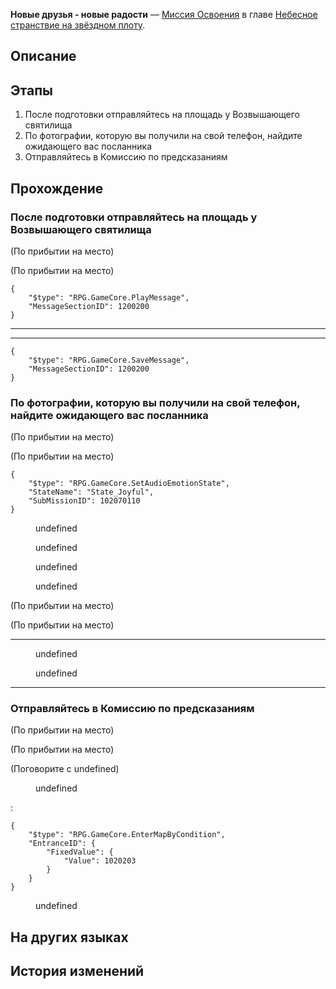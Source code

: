 {{Дополнить|Диалоги.}}
{{Миссия Инфобокс
|id              = 1020702
|Название        = 
|Изображение     = Миссия Освоения Новые друзья - новые радости.png
|Тип             = Миссия Освоения
|События         = 
|Глава           = Небесное странствие на звёздном плоту
|Условия         = 
* Завершена [[Миссия Освоения]] ''[[Звёзд водоворот, прозрение грядёт]]''
* Достигните [[Уровень Освоения|Уровня Освоения]] 13
|Персонажи       = Вельт; Игрок на восточной стороне; Игрок на западной стороне; Игрок на южной стороне; Март 7; Первопроходец; Тинъюнь; Цинцюэ; Чиянь
|СтартЛокация    = Возвышающее святилище
|Мир             = Лофу Сяньчжоу
|Локации         = Возвышающее святилище
|Предыдущая      = Звёзд водоворот, прозрение грядёт
|Следующая       = Вездесущее изыскание мира
|Награды         = Опыт Освоения*400; Путеводитель путешественника*3; Кредиты*15 000
}}
'''Новые друзья - новые радости''' — [[Миссия Освоения]] в главе [[Небесное странствие на звёздном плоту]].

==Описание==
{{Описание|Вы встречаетесь с Цинцюэ, посланником Комиссии по предсказаниям. Она и правда «загнана в угол» и размышляет о том, как разыграть свои кости правильно. Вы невольно думаете, что у Верховной провидицы своеобразные подходы при подборе персонала.<br />Ваш визит приносит Цинцюэ удачу, и она с радостью начинает выполнять свой долг проводника.}}

==Этапы==
# После подготовки отправляйтесь на площадь у Возвышающего святилища
# По фотографии, которую вы получили на свой телефон, найдите ожидающего вас посланника
# Отправляйтесь в Комиссию по предсказаниям

==Прохождение==
{{Дополнить}}


===После подготовки отправляйтесь на площадь у Возвышающего святилища===
{{Описание миссии|локация=Возвышающее святилище|Фу Сюань отводит Кафку в Комиссию по предсказаниям, но просит вас подождать. Лофу Сяньчжоу переживает неспокойные времена, и все чувствуют себя загнанными в угол.<br />Пользуясь перерывом, вы решаете прогуляться, пока ждёте новостей из Комиссии.}}
{{Диалог Начало}}
;(По прибытии на место)

;(По прибытии на место)
<pre>{
	"$type": "RPG.GameCore.PlayMessage",
	"MessageSectionID": 1200200
}</pre>
----
<!--Unknown TalkSentence: 102021104-->
<!--Unknown TalkSentence: 102021106-->
<!--Unknown TalkSentence: 102021107-->
----
<pre>{
	"$type": "RPG.GameCore.SaveMessage",
	"MessageSectionID": 1200200
}</pre>
{{Диалог Конец}}

===По фотографии, которую вы получили на свой телефон, найдите ожидающего вас посланника===
{{Описание миссии|локация=Возвышающее святилище|Фу Сюань отводит Кафку в Комиссию по предсказаниям, но просит вас подождать. Сяньчжоу Лофу переживает неспокойные времена, и все чувствуют себя загнанными в угол.<br />Посланец Комиссии по предсказаниям опаздывает. Возможно, её задержали хлопоты. Пожалуй, стоит проявить инициативу и отыскать её.}}
{{Диалог Начало}}
;(По прибытии на место)

;(По прибытии на место)
<pre>{
	"$type": "RPG.GameCore.SetAudioEmotionState",
	"StateName": "State_Joyful",
	"SubMissionID": 102070110
}</pre>
<!--Unknown TalkSentence: 102021202-->
<!--Unknown TalkSentence: 102021203-->
<!--Unknown TalkSentence: 102021204-->
<!--Unknown TalkSentence: 102021205-->
<!--Unknown TalkSentence: 102021206-->
<!--Unknown TalkSentence: 102021207-->
<!--Unknown TalkSentence: 102021208-->
<!--Unknown TalkSentence: 102021209-->
<!--Unknown TalkSentence: 102021210-->
<!--Unknown TalkSentence: 102021211-->
:{{Диалог|Стрелка}} undefined
:{{Диалог|Стрелка}} undefined
:{{Диалог|Стрелка}} undefined
:{{Диалог|Стрелка}} undefined
:<!--1-second delay-->
<!--Unknown TalkSentence: 102021221-->
<!--Unknown TalkSentence: 102021222-->
<!--Unknown TalkSentence: 102021223-->
<!--Unknown TalkSentence: 102021224-->
<!--Unknown TalkSentence: 102021225-->
;(По прибытии на место)

;(По прибытии на место)
----
<!--Unknown TalkSentence: 102021302-->
<!--Unknown TalkSentence: 102021303-->
<!--Unknown TalkSentence: 102021304-->
<!--Unknown TalkSentence: 102021305-->
<!--Unknown TalkSentence: 102021306-->
<!--Unknown TalkSentence: 102021307-->
<!--Unknown TalkSentence: 102021308-->
<!--Unknown TalkSentence: 102021309-->
:{{Диалог|Стрелка}} undefined
:{{Диалог|Стрелка}} undefined
<!--Unknown TalkSentence: 102021311-->
<!--Unknown TalkSentence: 102021314-->
<!--Unknown TalkSentence: 102021315-->
----
{{Диалог Конец}}

===Отправляйтесь в Комиссию по предсказаниям===
{{Описание миссии|локация=Возвышающее святилище|Наконец-то вы встречаетесь с Цинцюэ, посланником Комиссии по предсказаниям. Она и правда «загнана в угол» и размышляет о том, как разыграть свои кости правильно. Вы невольно думаете, что у Верховной провидицы своеобразные подходы при подборе персонала.<br />Ваш визит приносит Цинцюэ удачу, и она с радостью начинает выполнять свой долг проводника.}}
{{Диалог Начало}}
;(По прибытии на место)

;(По прибытии на место)
<!--Unknown TalkSentence: 102021421-->

;(Поговорите с undefined)
<!--Unknown TalkSentence: 502035101-->
:{{Диалог|Стрелка}} undefined
:<!--Unknown TalkSentence: 502035103-->
:<pre>{
	"$type": "RPG.GameCore.EnterMapByCondition",
	"EntranceID": {
		"FixedValue": {
			"Value": 1020203
		}
	}
}</pre>
:{{Диалог|Выход}} undefined
{{Диалог Конец}}

==На других языках==
{{На других языках
|en   = New Friends Bring New Joy
|zhs  = 长乐新朋，青鸟候风
|zht  = 長樂新朋，青鳥候風
|ja   = 長楽の友よ、青鳥の如く風を待て
|ko   = 새로운 친구, 새로운 기쁨
|es   = Nuevas amistades traen nuevas alegrías
|fr   = De nouveaux amis pour plus de bonheur
|ru   = Новые друзья - новые радости
|th   = เพื่อนใหม่สุขี เปรมปรีดิ์สุขใจ
|vi   = Người Bạn Mới, Làn Gió Mới
|de   = Neue Freunde bringen neue Freuden
|id   = Teman Baru, Kebahagiaan Baru
|pt   = Novos Amigos, Novas Alegrias
}}

==История изменений==
{{История изменений|2.7}}
